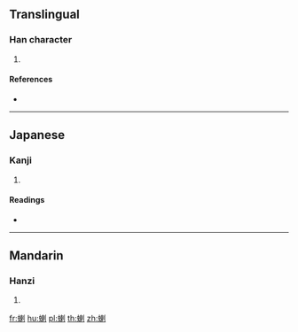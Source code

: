 {{character info/new}}
==Translingual==

===Han character===
{{Han char|rn=142|rad=虫|as=09|sn=15|four=|canj=LIDLN}}

# {{defn|Han|sort=虫09}}

====References====
* {{Han ref|kx=1091.120|dkj=33320|dj=1556.210|hdz=42868.090|uh=8772|ud=34674}}

----

==Japanese==

===Kanji===
{{ja-kanji|grade=|rs=虫09}}

# {{defn|lang=ja|sort=虫09}}

====Readings====
* {{ja-readings|on=[[らつ]] (ratsu), [[らち]] (rachi)|kun=[[さそり]] (sasori)|nanori=}}

----

==Mandarin==

===Hanzi===
{{cmn-hanzi|pin=[[là]] ([[la4]])|wg=la<sup>4</sup>}}

# {{defn|lang=cmn|sort=虫09}}

[[fr:蝲]]
[[hu:蝲]]
[[pl:蝲]]
[[th:蝲]]
[[zh:蝲]]